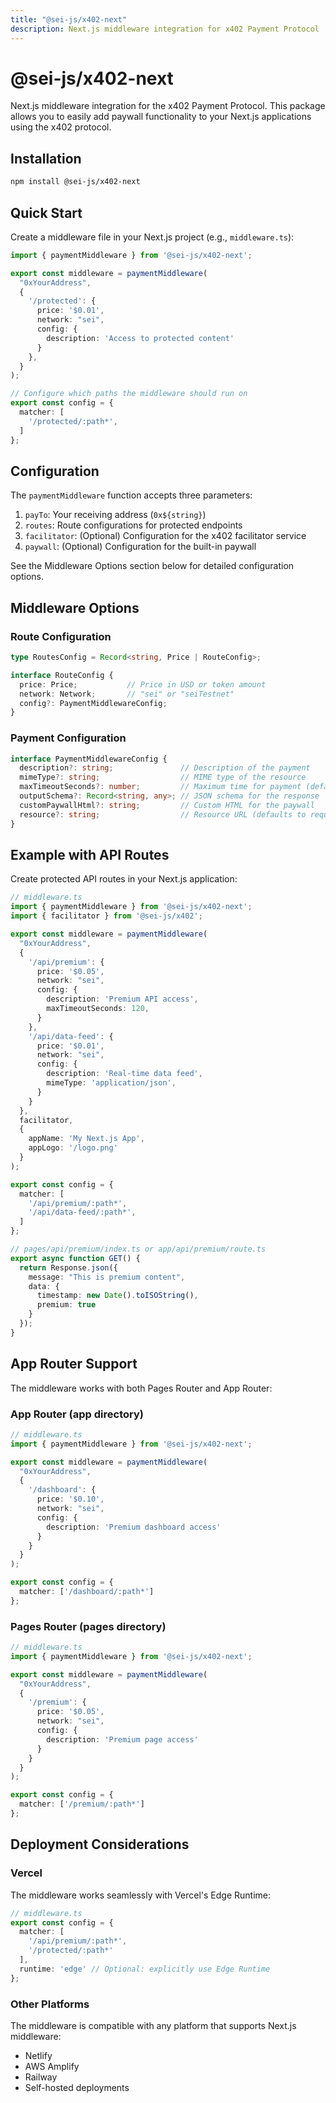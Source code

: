 ```yaml
---
title: "@sei-js/x402-next"
description: Next.js middleware integration for x402 Payment Protocol
---
```


# @sei-js/x402-next

Next.js middleware integration for the x402 Payment Protocol. This package allows you to easily add paywall functionality to your Next.js applications using the x402 protocol.

## Installation

```bash
npm install @sei-js/x402-next
```

## Quick Start

Create a middleware file in your Next.js project (e.g., `middleware.ts`):

```typescript
import { paymentMiddleware } from '@sei-js/x402-next';

export const middleware = paymentMiddleware(
  "0xYourAddress",
  {
    '/protected': {
      price: '$0.01',
      network: "sei",
      config: {
        description: 'Access to protected content'
      }
    },
  }
);

// Configure which paths the middleware should run on
export const config = {
  matcher: [
    '/protected/:path*',
  ]
};
```

## Configuration

The `paymentMiddleware` function accepts three parameters:

1. `payTo`: Your receiving address (`0x${string}`)
2. `routes`: Route configurations for protected endpoints
3. `facilitator`: (Optional) Configuration for the x402 facilitator service
4. `paywall`: (Optional) Configuration for the built-in paywall

See the Middleware Options section below for detailed configuration options.

## Middleware Options

### Route Configuration

```typescript
type RoutesConfig = Record<string, Price | RouteConfig>;

interface RouteConfig {
  price: Price;           // Price in USD or token amount
  network: Network;       // "sei" or "seiTestnet"
  config?: PaymentMiddlewareConfig;
}
```

### Payment Configuration

```typescript
interface PaymentMiddlewareConfig {
  description?: string;               // Description of the payment
  mimeType?: string;                  // MIME type of the resource
  maxTimeoutSeconds?: number;         // Maximum time for payment (default: 60)
  outputSchema?: Record<string, any>; // JSON schema for the response
  customPaywallHtml?: string;         // Custom HTML for the paywall
  resource?: string;                  // Resource URL (defaults to request URL)
}
```

## Example with API Routes

Create protected API routes in your Next.js application:

```typescript
// middleware.ts
import { paymentMiddleware } from '@sei-js/x402-next';
import { facilitator } from '@sei-js/x402';

export const middleware = paymentMiddleware(
  "0xYourAddress",
  {
    '/api/premium': {
      price: '$0.05',
      network: "sei",
      config: {
        description: 'Premium API access',
        maxTimeoutSeconds: 120,
      }
    },
    '/api/data-feed': {
      price: '$0.01',
      network: "sei",
      config: {
        description: 'Real-time data feed',
        mimeType: 'application/json',
      }
    }
  },
  facilitator,
  {
    appName: 'My Next.js App',
    appLogo: '/logo.png'
  }
);

export const config = {
  matcher: [
    '/api/premium/:path*',
    '/api/data-feed/:path*',
  ]
};
```

```typescript
// pages/api/premium/index.ts or app/api/premium/route.ts
export async function GET() {
  return Response.json({
    message: "This is premium content",
    data: {
      timestamp: new Date().toISOString(),
      premium: true
    }
  });
}
```

## App Router Support

The middleware works with both Pages Router and App Router:

### App Router (app directory)

```typescript
// middleware.ts
import { paymentMiddleware } from '@sei-js/x402-next';

export const middleware = paymentMiddleware(
  "0xYourAddress",
  {
    '/dashboard': {
      price: '$0.10',
      network: "sei",
      config: {
        description: 'Premium dashboard access'
      }
    }
  }
);

export const config = {
  matcher: ['/dashboard/:path*']
};
```

### Pages Router (pages directory)

```typescript
// middleware.ts
import { paymentMiddleware } from '@sei-js/x402-next';

export const middleware = paymentMiddleware(
  "0xYourAddress",
  {
    '/premium': {
      price: '$0.05',
      network: "sei",
      config: {
        description: 'Premium page access'
      }
    }
  }
);

export const config = {
  matcher: ['/premium/:path*']
};
```

## Deployment Considerations

### Vercel

The middleware works seamlessly with Vercel's Edge Runtime:

```typescript
// middleware.ts
export const config = {
  matcher: [
    '/api/premium/:path*',
    '/protected/:path*'
  ],
  runtime: 'edge' // Optional: explicitly use Edge Runtime
};
```

### Other Platforms

The middleware is compatible with any platform that supports Next.js middleware:
- Netlify
- AWS Amplify
- Railway
- Self-hosted deployments

